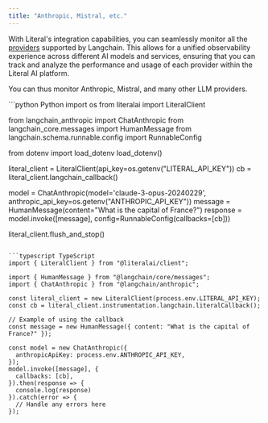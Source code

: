 ```yaml
---
title: "Anthropic, Mistral, etc."
---
```


With Literal's integration capabilities, you can seamlessly monitor all the [providers](https://python.langchain.com/docs/integrations/platforms/) supported by Langchain. This allows for a unified observability experience across different AI models and services, ensuring that you can track and analyze the performance and usage of each provider within the Literal AI platform.

You can thus monitor Anthropic, Mistral, and many other LLM providers.

<CodeGroup>
```python Python
import os
from literalai import LiteralClient

from langchain_anthropic import ChatAnthropic
from langchain_core.messages import HumanMessage
from langchain.schema.runnable.config import RunnableConfig

from dotenv import load_dotenv
load_dotenv()


literal_client = LiteralClient(api_key=os.getenv("LITERAL_API_KEY"))
cb = literal_client.langchain_callback()


model = ChatAnthropic(model='claude-3-opus-20240229', anthropic_api_key=os.getenv("ANTHROPIC_API_KEY"))
message = HumanMessage(content="What is the capital of France?")
response = model.invoke([message], config=RunnableConfig(callbacks=[cb]))

literal_client.flush_and_stop()
```

```typescript TypeScript
import { LiteralClient } from "@literalai/client";

import { HumanMessage } from "@langchain/core/messages";
import { ChatAnthropic } from "@langchain/anthropic";

const literal_client = new LiteralClient(process.env.LITERAL_API_KEY);
const cb = literal_client.instrumentation.langchain.literalCallback();

// Example of using the callback
const message = new HumanMessage({ content: "What is the capital of France?" });

const model = new ChatAnthropic({
  anthropicApiKey: process.env.ANTHROPIC_API_KEY,
});
model.invoke([message], {
  callbacks: [cb],
}).then(response => {
  console.log(response)
}).catch(error => {
  // Handle any errors here
});
```
</CodeGroup>

